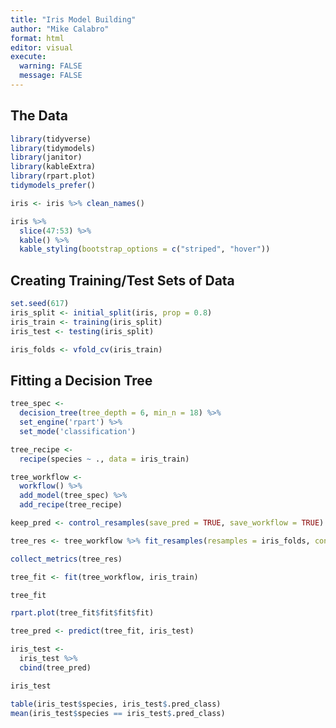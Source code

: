 ```yaml
---
title: "Iris Model Building"
author: "Mike Calabro"
format: html
editor: visual
execute: 
  warning: FALSE
  message: FALSE
---
```


## The Data

```r
library(tidyverse)
library(tidymodels)
library(janitor)
library(kableExtra)
library(rpart.plot)
tidymodels_prefer()

iris <- iris %>% clean_names()

iris %>%
  slice(47:53) %>%
  kable() %>%
  kable_styling(bootstrap_options = c("striped", "hover"))
```

## Creating Training/Test Sets of Data

```r
set.seed(617)
iris_split <- initial_split(iris, prop = 0.8)
iris_train <- training(iris_split)
iris_test <- testing(iris_split)

iris_folds <- vfold_cv(iris_train)
```

## Fitting a Decision Tree

```r
tree_spec <- 
  decision_tree(tree_depth = 6, min_n = 18) %>%
  set_engine('rpart') %>%
  set_mode('classification')

tree_recipe <-
  recipe(species ~ ., data = iris_train)

tree_workflow <- 
  workflow() %>%
  add_model(tree_spec) %>%
  add_recipe(tree_recipe)

keep_pred <- control_resamples(save_pred = TRUE, save_workflow = TRUE)

tree_res <- tree_workflow %>% fit_resamples(resamples = iris_folds, control = keep_pred)

collect_metrics(tree_res)

tree_fit <- fit(tree_workflow, iris_train)

tree_fit

rpart.plot(tree_fit$fit$fit$fit)
```

```r
tree_pred <- predict(tree_fit, iris_test)

iris_test <- 
  iris_test %>%
  cbind(tree_pred)

iris_test

table(iris_test$species, iris_test$.pred_class)
mean(iris_test$species == iris_test$.pred_class)
```
